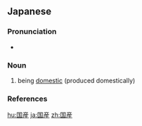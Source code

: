 {{also|国产}}
==Japanese==
{{ja-kanjitab|こく|さん|yomi=o}}

===Pronunciation===
* {{ja-pron|こくさん|y=o|acc=0|dev=2|acc_ref=NHK}}

===Noun===
{{ja-noun|こくさん|kyu=國產}}

# being [[domestic]] (produced domestically)

===References===
<references/>

[[hu:国産]]
[[ja:国産]]
[[zh:国産]]